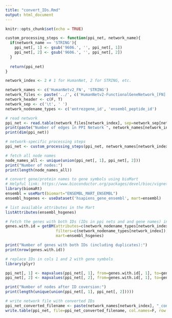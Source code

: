 ```yaml
---
title: "convert_IDs.Rmd"
output: html_document
---
```


```r
knitr::opts_chunk$set(echo = TRUE)
```

```r
custom_processing_steps <- function(ppi_net, network_name){
  if(network_name == 'STRING'){
    ppi_net[, 1] <- gsub('9606.', '', ppi_net[, 1])
    ppi_net[, 2] <- gsub('9606.', '', ppi_net[, 2])
  }
  
  return(ppi_net)
}
```

```r
network_index <- 2 # 1 for HumanNet, 2 for STRING, etc.

network_names <- c('HumanNetv2_FN', 'STRING')
network_files <- paste('../', c('HumanNetv2-FunctionalGeneNetwork_[FN].tsv', 'STRING_9606.protein.links.v11.0.txt'), sep='')
network_header <- c(F, T)
network_sep <- c('\t', ' ')
network_nodename_types <- c('entrezgene_id', 'ensembl_peptide_id')

# read network
ppi_net <- read.table(network_files[network_index], sep=network_sep[network_index], header=network_header[network_index], )
print(paste("Number of edges in PPI Network ", network_names[network_index], ": ", sep=""))
print(dim(ppi_net))

# network-specific processing steps 
ppi_net <- custom_processing_steps(ppi_net, network_names[network_index])

# fetch all node names
node_names_all <- unique(union(ppi_net[, 1], ppi_net[, 2]))
print("Number of nodes:")
print(length(node_names_all))
```

```r
# convert gene/protein names to gene symbols using bioMart
# Helpful link: https://www.bioconductor.org/packages/devel/bioc/vignettes/biomaRt/inst/doc/biomaRt.html#selecting-a-biomart-database-and-dataset
library(biomaRt)
ensembl = useMart(biomart="ENSEMBL_MART_ENSEMBL")
ensembl_hsgenes <- useDataset('hsapiens_gene_ensembl', mart=ensembl)

# list available attributes in the Mart
listAttributes(ensembl_hsgenes)

# Fetch the genes with both IDs (IDs in ppi nets and and gene names) in R
genes.with.id = getBM(attributes=c(network_nodename_types[network_index], "external_gene_name"), 
                      filters=c(network_nodename_types[network_index]), values=c(node_names_all), 
                      mart=ensembl_hsgenes)

print("Number of genes with both IDs (including duplicates):")
print(nrow(genes.with.id))
```

```r
# replace IDs in cols 1 and 2 with gene symbols 
library(plyr)

ppi_net[, 1] <- mapvalues(ppi_net[, 1], from=genes.with.id[, 1], to=genes.with.id[, 2])
ppi_net[, 2] <- mapvalues(ppi_net[, 2], from=genes.with.id[, 1], to=genes.with.id[, 2])

print("Number of nodes after ID coversion:")
print(length(unique(union(ppi_net[, 1], ppi_net[, 2]))))
```

```r
# write network file with converted IDs
ppi_net_converted_filename <- paste(network_names[network_index], "_converted.txt", sep="")
write.table(ppi_net, file=ppi_net_converted_filename, col.names=F, row.names=F, quote=F)
```